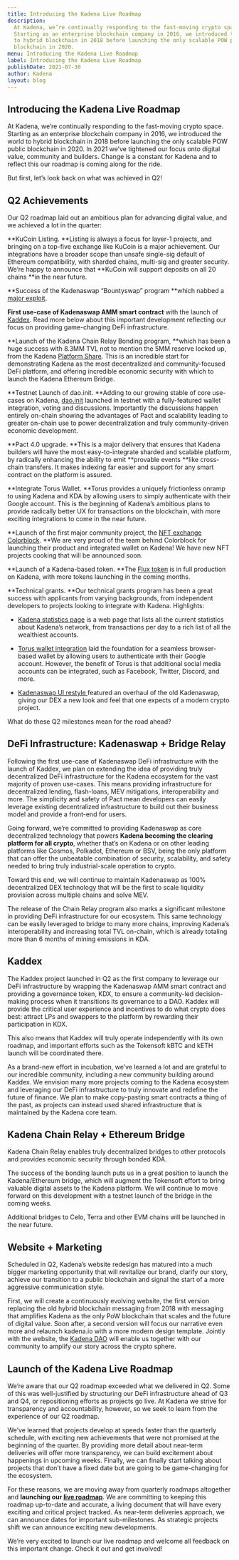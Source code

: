 ```yaml
---
title: Introducing the Kadena Live Roadmap
description:
  At Kadena, we’re continually responding to the fast-moving crypto space.
  Starting as an enterprise blockchain company in 2016, we introduced the world
  to hybrid blockchain in 2018 before launching the only scalable POW public
  blockchain in 2020.
menu: Introducing the Kadena Live Roadmap
label: Introducing the Kadena Live Roadmap
publishDate: 2021-07-30
author: Kadena
layout: blog
---
```


## Introducing the Kadena Live Roadmap

At Kadena, we’re continually responding to the fast-moving crypto space.
Starting as an enterprise blockchain company in 2016, we introduced the world to
hybrid blockchain in 2018 before launching the only scalable POW public
blockchain in 2020. In 2021 we’ve tightened our focus onto digital value,
community and builders. Change is a constant for Kadena and to reflect this our
roadmap is coming along for the ride.

But first, let’s look back on what was achieved in Q2!

## Q2 Achievements

Our Q2 roadmap laid out an ambitious plan for advancing digital value, and we
achieved a lot in the quarter:

**KuCoin Listing. **Listing is always a focus for layer-1 projects, and bringing
on a top-five exchange like KuCoin is a major achievement. Our integrations have
a broader scope than unsafe single-sig default of Ethereum compatibility, with
sharded chains, multi-sig and greater security. We’re happy to announce that
**KuCoin will support deposits on all 20 chains **in the near future.

**Success of the Kadenaswap “Bountyswap” program **which nabbed a
[major exploit](https://twitter.com/kadena_io/status/1415106767630000131).

**First use-case of Kadenaswap AMM smart contract** with the launch of
[Kaddex](https://kaddex.com). Read more below about this important development
reflecting our focus on providing game-changing DeFi infrastructure.

**Launch of the Kadena Chain Relay Bonding program, **which has been a huge
success with 8.3MM TVL not to mention the 5MM reserve locked up, from the Kadena
[Platform Share](https://medium.com/kadena-io/update-to-the-kadena-token-economic-model-21e1ec18f099).
This is an incredible start for demonstrating Kadena as the most decentralized
and community-focused DeFi platform, and offering incredible economic security
with which to launch the Kadena Ethereum Bridge.

**Testnet Launch of dao.init. **Adding to our growing stable of core use-cases
on Kadena,
[dao.init](https://kadena-io.github.io/dao.init-frontend/?app=forum&ui=topics)
launched in testnet with a fully-featured wallet integration, voting and
discussions. Importantly the discussions happen entirely on-chain showing the
advantages of Pact and scalability leading to greater on-chain use to power
decentralization and truly community-driven economic development.

**Pact 4.0 upgrade. **This is a major delivery that ensures that Kadena builders
will have the most easy-to-integrate sharded and scalable platform, by radically
enhancing the ability to emit **provable events **like cross-chain transfers. It
makes indexing far easier and support for any smart contract on the platform is
assured.

**Integrate Torus Wallet. **Torus provides a uniquely frictionless onramp to
using Kadena and KDA by allowing users to simply authenticate with their Google
account. This is the beginning of Kadena’s ambitious plans to provide radically
better UX for transactions on the blockchain, with more exciting integrations to
come in the near future.

**Launch of the first major community project, the
[NFT exchange Colorblock](https://colorblock.art/). **We are very proud of the
team behind Colorblock for launching their product and integrated wallet on
Kadena! We have new NFT projects cooking that will be announced soon.

**Launch of a Kadena-based token. **The [Flux token](https://www.runonflux.io/)
is in full production on Kadena, with more tokens launching in the coming
months.

**Technical grants. **Our technical grants program has been a great success with
applicants from varying backgrounds, from independent developers to projects
looking to integrate with Kadena. Highlights:

- [Kadena statistics page](https://anedak.com/beta) is a web page that lists all
  the current statistics about Kadena’s network, from transactions per day to a
  rich list of all the wealthiest accounts.

- [Torus wallet integration](https://torus.chainweb.com/) laid the foundation
  for a seamless browser-based wallet by allowing users to authenticate with
  their Google account. However, the benefit of Torus is that additional social
  media accounts can be integrated, such as Facebook, Twitter, Discord, and
  more.

- [Kadenaswap UI restyle ](https://beta.kadenaswap.chainweb.com/)featured an
  overhaul of the old Kadenaswap, giving our DEX a new look and feel that one
  expects of a modern crypto project.

What do these Q2 milestones mean for the road ahead?

## DeFi Infrastructure: Kadenaswap + Bridge Relay

Following the first use-case of Kadenaswap DeFi infrastructure with the launch
of Kaddex, we plan on extending the idea of providing truly decentralized DeFi
infrastructure for the Kadena ecosystem for the vast majority of proven
use-cases. This means providing infrastructure for decentralized lending,
flash-loans, MEV mitigations, interoperability and more. The simplicity and
safety of Pact mean developers can easily leverage existing decentralized
infrastructure to build out their business model and provide a front-end for
users.

Going forward, we’re committed to providing Kadenaswap as core decentralized
technology that powers **Kadena becoming the clearing platform for all crypto**,
whether that’s on Kadena or on other leading platforms like Cosmos, Polkadot,
Ethereum or BSV, being the only platform that can offer the unbeatable
combination of security, scalability, and safety needed to bring truly
industrial-scale operation to crypto.

Toward this end, we will continue to maintain Kadenaswap as 100% decentralized
DEX technology that will be the first to scale liquidity provision across
multiple chains and solve MEV.

The release of the Chain Relay program also marks a significant milestone in
providing DeFi infrastructure for our ecosystem. This same technology can be
easily leveraged to bridge to many more chains, improving Kadena’s
interoperability and increasing total TVL on-chain, which is already totaling
more than 6 months of mining emissions in KDA.

## Kaddex

The Kaddex project launched in Q2 as the first company to leverage our DeFi
infrastructure by wrapping the Kadenaswap AMM smart contract and providing a
governance token, KDX, to ensure a community-led decision-making process when it
transitions its governance to a DAO. Kaddex will provide the critical user
experience and incentives to do what crypto does best: attract LPs and swappers
to the platform by rewarding their participation in KDX.

This also means that Kaddex will truly operate independently with its own
roadmap, and important efforts such as the Tokensoft kBTC and kETH launch will
be coordinated there.

As a brand-new effort in incubation, we’ve learned a lot and are grateful to our
incredible community, including a new community building around Kaddex. We
envision many more projects coming to the Kadena ecosystem and leveraging our
DeFi infrastructure to truly innovate and redefine the future of finance. We
plan to make copy-pasting smart contracts a thing of the past, as projects can
instead used shared infrastructure that is maintained by the Kadena core team.

## Kadena Chain Relay + Ethereum Bridge

Kadena Chain Relay enables truly decentralized bridges to other protocols and
provides economic security through bonded KDA.

The success of the bonding launch puts us in a great position to launch the
Kadena/Ethereum bridge, which will augment the Tokensoft effort to bring
valuable digital assets to the Kadena platform. We will continue to move forward
on this development with a testnet launch of the bridge in the coming weeks.

Additional bridges to Celo, Terra and other EVM chains will be launched in the
near future.

## Website + Marketing

Scheduled in Q2, Kadena’s website redesign has matured into a much bigger
marketing opportunity that will revitalize our brand, clarify our story, achieve
our transition to a public blockchain and signal the start of a more aggressive
communication style.

First, we will create a continuously evolving website, the first version
replacing the old hybrid blockchain messaging from 2018 with messaging that
amplifies Kadena as the only PoW blockchain that scales and the future of
digital value. Soon after, a second version will focus our narrative even more
and relaunch kadena.io with a more modern design template. Jointly with the
website, the
[Kadena DAO](https://medium.com/kadena-io/kadena-dao-meaningful-initiatives-driven-by-the-voice-of-the-community-a137a0040eb5)
will enable us together with our community to amplify our story across the
crypto sphere.

## Launch of the Kadena Live Roadmap

We’re aware that our Q2 roadmap exceeded what we delivered in Q2. Some of this
was well-justified by structuring our DeFi infrastructure ahead of Q3 and Q4, or
repositioning efforts as projects go live. At Kadena we strive for transparency
and accountability, however, so we seek to learn from the experience of our Q2
roadmap.

We’ve learned that projects develop at speeds faster than the quarterly
schedule, with exciting new achievements that were not promised at the beginning
of the quarter. By providing more detail about near-term deliveries will offer
more transparency, we can build excitement about happenings in upcoming weeks.
Finally, we can finally start talking about projects that don’t have a fixed
date but are going to be game-changing for the ecosystem.

For these reasons, we are moving away from quarterly roadmaps altogether and
**launching our [live roadmap](https://www.kadena.io/roadmap)**. We are
committing to keeping this roadmap up-to-date and accurate, a living document
that will have every exciting and critical project tracked. As near-term
deliveries approach, we can announce dates for important sub-milestones. As
strategic projects shift we can announce exciting new developments.

We’re very excited to launch our live roadmap and welcome all feedback on this
important change. Check it out and get involved!
